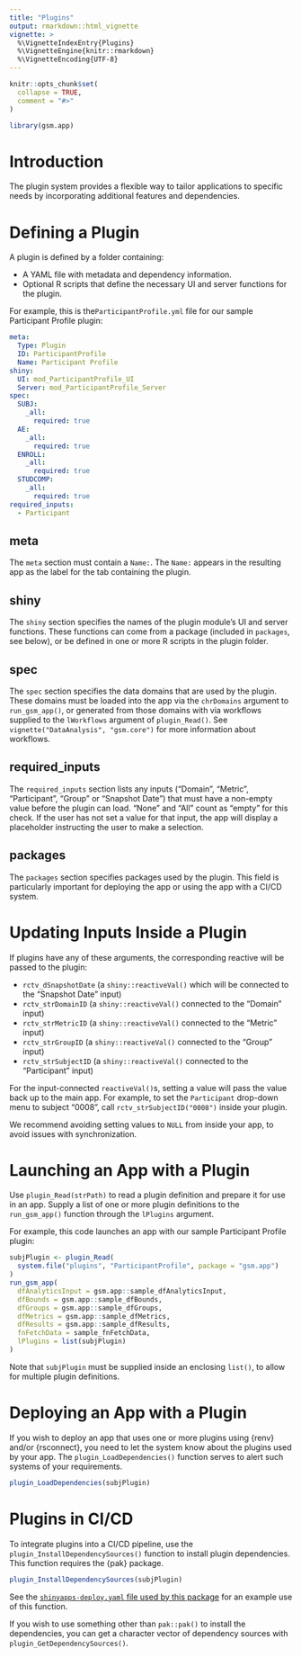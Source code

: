 ```yaml
---
title: "Plugins"
output: rmarkdown::html_vignette
vignette: >
  %\VignetteIndexEntry{Plugins}
  %\VignetteEngine{knitr::rmarkdown}
  %\VignetteEncoding{UTF-8}
---
```


```r
knitr::opts_chunk$set(
  collapse = TRUE,
  comment = "#>"
)
```

```r
library(gsm.app)
```

# Introduction

The plugin system provides a flexible way to tailor applications to specific needs by incorporating additional features and dependencies.

# Defining a Plugin

A plugin is defined by a folder containing:

- A YAML file with metadata and dependency information.
- Optional R scripts that define the necessary UI and server functions for the plugin.

For example, this is the`ParticipantProfile.yml` file for our sample Participant Profile plugin:

```yaml
meta:
  Type: Plugin
  ID: ParticipantProfile
  Name: Participant Profile
shiny:
  UI: mod_ParticipantProfile_UI
  Server: mod_ParticipantProfile_Server
spec:
  SUBJ:
    _all:
      required: true
  AE:
    _all:
      required: true
  ENROLL:
    _all:
      required: true
  STUDCOMP:
    _all:
      required: true
required_inputs:
  - Participant
```

## meta

The `meta` section must contain a `Name:`. The `Name:` appears in the resulting app as the label for the tab containing the plugin.

## shiny

The `shiny` section specifies the names of the plugin module's UI and server functions. These functions can come from a package (included in `packages`, see below), or be defined in one or more R scripts in the plugin folder.

## spec

The `spec` section specifies the data domains that are used by the plugin. These domains must be loaded into the app via the `chrDomains` argument to `run_gsm_app()`, or generated from those domains with via workflows supplied to the `lWorkflows` argument of `plugin_Read()`. See `vignette("DataAnalysis", "gsm.core")` for more information about workflows.

## required_inputs

The `required_inputs` section lists any inputs ("Domain", "Metric", "Participant", "Group" or "Snapshot Date") that must have a non-empty value before the plugin can load. "None" and "All" count as "empty" for this check. If the user has not set a value for that input, the app will display a placeholder instructing the user to make a selection.

## packages

The `packages` section specifies packages used by the plugin. This field is particularly important for deploying the app or using the app with a CI/CD system.

# Updating Inputs Inside a Plugin

If plugins have any of these arguments, the corresponding reactive will be passed to the plugin:

- `rctv_dSnapshotDate` (a `shiny::reactiveVal()` which will be connected to the "Snapshot Date" input)
- `rctv_strDomainID` (a `shiny::reactiveVal()` connected to the "Domain" input)
- `rctv_strMetricID` (a `shiny::reactiveVal()` connected to the "Metric" input)
- `rctv_strGroupID` (a `shiny::reactiveVal()` connected to the "Group" input)
- `rctv_strSubjectID` (a `shiny::reactiveVal()` connected to the "Participant" input)

For the input-connected `reactiveVal()`s, setting a value will pass the value back up to the main app. For example, to set the `Participant` drop-down menu to subject "0008", call `rctv_strSubjectID("0008")` inside your plugin.

We recommend avoiding setting values to `NULL` from inside your app, to avoid issues with synchronization.

# Launching an App with a Plugin

Use `plugin_Read(strPath)` to read a plugin definition and prepare it for use in an app. Supply a list of one or more plugin definitions to the `run_gsm_app()` function through the `lPlugins` argument.

For example, this code launches an app with our sample Participant Profile plugin:

```r
subjPlugin <- plugin_Read(
  system.file("plugins", "ParticipantProfile", package = "gsm.app")
)
run_gsm_app(
  dfAnalyticsInput = gsm.app::sample_dfAnalyticsInput,
  dfBounds = gsm.app::sample_dfBounds,
  dfGroups = gsm.app::sample_dfGroups,
  dfMetrics = gsm.app::sample_dfMetrics,
  dfResults = gsm.app::sample_dfResults,
  fnFetchData = sample_fnFetchData,
  lPlugins = list(subjPlugin)
)
```

Note that `subjPlugin` must be supplied inside an enclosing `list()`, to allow for multiple plugin definitions.

# Deploying an App with a Plugin

If you wish to deploy an app that uses one or more plugins using {renv} and/or {rsconnect}, you need to let the system know about the plugins used by your app. The `plugin_LoadDependencies()` function serves to alert such systems of your requirements.

```r
plugin_LoadDependencies(subjPlugin)
```

# Plugins in CI/CD

To integrate plugins into a CI/CD pipeline, use the `plugin_InstallDependencySources()` function to install plugin dependencies. This function requires the {pak} package.

```r
plugin_InstallDependencySources(subjPlugin)
```

See the [`shinyapps-deploy.yaml` file used by this package](https://github.com/Gilead-BioStats/gsm.app/blob/dev/.github/workflows/shinyapps-deploy.yaml) for an example use of this function.

If you wish to use something other than `pak::pak()` to install the dependencies, you can get a character vector of dependency sources with `plugin_GetDependencySources()`.
